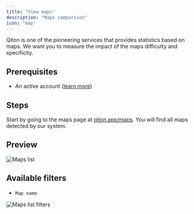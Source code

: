 ```yaml
---
title: "View maps"
description: "Maps comparison"
icon: "map"
---
```


Qiton is one of the pioneering services that provides statistics based on maps.
We want you to measure the impact of the maps difficulty and specificity.

## Prerequisites

- An active account ([learn more](/get-started/setup))

## Steps

Start by going to the maps page at [qiton.app/maps](https://qiton.app/maps).
You will find all maps detected by our system.

## Preview

<Frame>
    <img
        src="./images/root/list.png"
        alt="Maps list"
    />
</Frame>

## Available filters

- `Map name`

<Frame>
    <img
        src="./images/root/filters.png"
        alt="Maps list filters"
    />
</Frame>

